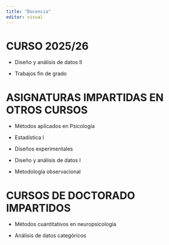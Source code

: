 ---
title: "Docencia"
editor: visual
---

# **CURSO 2025/26**

-   Diseño y análisis de datos II

-   Trabajos fin de grado

# ASIGNATURAS IMPARTIDAS EN OTROS CURSOS

-   Métodos aplicados en Psicología

-   Estadística I

-   Diseños experimentales

-   Diseño y análisis de datos I

-   Metodología observacional

# CURSOS DE DOCTORADO IMPARTIDOS

-   Métodos cuantitativos en neuropsicología

-   Análisis de datos categóricos
